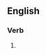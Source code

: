 ==English==

===Verb===
{{head|en|verb form}}

# {{present participle of|dramatize|lang=en|nocat=1}}